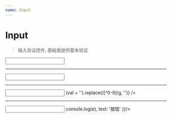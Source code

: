 ```yaml
---
name: Input
---
```



# Input

> 输入验证控件, 基础类提供基本验证

<PropsTable of={Input} />

<Playground>
  <Input title="输出 number 类型" inputType="number"/>
  <hr/>
  <Input title="输出字符串类型"/>
  <hr/>
  <Input title="带有正则过滤器" filter={val => (val + '').replace(/[^0-9]/g, '')} />
  <hr/>
  <Input
    title="带有按钮的输入框"
    inputType="number"
    inputBtnConfig={{
      action: (e) => console.log(e),
      text: '按钮'
    }}/>
</Playground>
